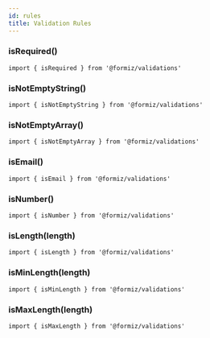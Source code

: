 ```yaml
---
id: rules
title: Validation Rules
---
```



<NotReady of="validations" />

### isRequired()

```
import { isRequired } from '@formiz/validations'
```

<NotImplemented of="isRequired()" />

### isNotEmptyString()

```
import { isNotEmptyString } from '@formiz/validations'
```

<NotImplemented of="isNotEmptyString()" />

### isNotEmptyArray()

```
import { isNotEmptyArray } from '@formiz/validations'
```

<NotImplemented of="isNotEmptyArray()" />

### isEmail()

```
import { isEmail } from '@formiz/validations'
```

<NotImplemented of="isEmail()" />

### isNumber()

```
import { isNumber } from '@formiz/validations'
```

<NotImplemented of="isNumber()" />

### isLength(length)

```
import { isLength } from '@formiz/validations'
```

<NotImplemented of="isLength(length)" />

### isMinLength(length)

```
import { isMinLength } from '@formiz/validations'
```

<NotImplemented of="isMinLength(length)" />

### isMaxLength(length)

```
import { isMaxLength } from '@formiz/validations'
```

<NotImplemented of="isMaxLength(length)" />